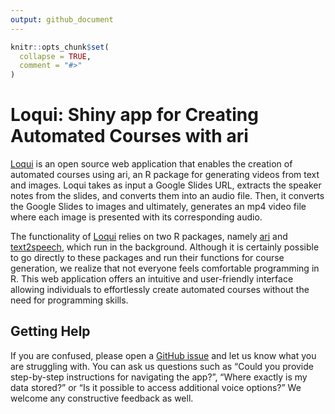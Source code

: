 ```yaml
---
output: github_document
---
```


<!-- README.md is generated from README.Rmd. Please edit that file -->

```r
knitr::opts_chunk$set(
  collapse = TRUE,
  comment = "#>"
)
```

# Loqui: Shiny app for Creating Automated Courses with ari


[Loqui](https://loqui.fredhutch.org/) is an open source web application that enables the creation of automated courses using ari, an R package for generating videos from text and images. Loqui takes as input a Google Slides URL, extracts the speaker notes from the slides, and converts them into an audio file. Then, it converts the Google Slides to images and ultimately, generates an mp4 video file where each image is presented with its corresponding audio.

The functionality of [Loqui](https://loqui.fredhutch.org/) relies on two R packages, namely [ari](https://github.com/jhudsl/ari) and [text2speech](https://github.com/jhudsl/text2speech), which run in the background. Although it is certainly possible to go directly to these packages and run their functions for course generation, we realize that not everyone feels comfortable programming in R. This web application offers an intuitive and user-friendly interface allowing individuals to effortlessly create automated courses without the need for programming skills.

## Getting Help

If you are confused, please open a [GitHub issue](https://github.com/FredHutch/loqui/issues/new) and let us know what you are struggling with. You can ask us questions such as "Could you provide step-by-step instructions for navigating the app?", "Where exactly is my data stored?" or "Is it possible to access additional voice options?" We welcome any constructive feedback as well.


